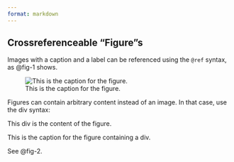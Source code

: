 ```yaml
---
format: markdown
---
```


## Crossreferenceable "Figure"s

Images with a caption and a label can be referenced using the `@ref` syntax, as @fig-1 shows.

![This is the caption for the figure.](./figure.png){#fig-1}

Figures can contain arbitrary content instead of an image. In that case, use the div syntax:

::: {#fig-2}

::: {}

This div is the content of the figure.

:::

This is the caption for the figure containing a div.

:::

See @fig-2.
